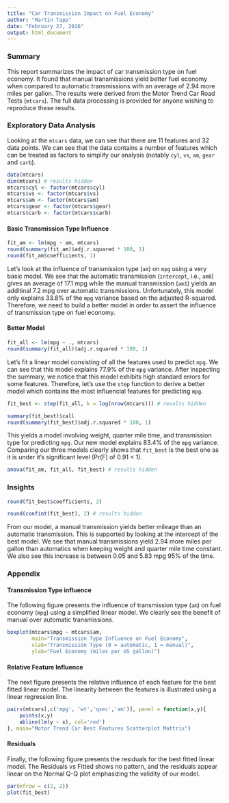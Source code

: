 ```yaml
---
title: "Car Transmission Impact on Fuel Economy"
author: "Martin Tapp"
date: "February 27, 2016"
output: html_document
---
```


### Summary
This report summarizes the impact of car transmission type on fuel economy. It found that manual transmissions yield better fuel economy when compared to automatic transmissions with an average of 2.94 more miles per gallon. The results were derived from the Motor Trend Car Road Tests (`mtcars`). The full data processing is provided for anyone wishing to reproduce these results.


### Exploratory Data Analysis

Looking at the `mtcars` data, we can see that there are 11 features and 32 data points. We can see that the data contains a number of features which can be treated as factors to simplify our analysis (notably `cyl`, `vs`, `am`, `gear` and `carb`).

```r
data(mtcars)
dim(mtcars) # results hidden
mtcars$cyl <- factor(mtcars$cyl)
mtcars$vs <- factor(mtcars$vs)
mtcars$am <- factor(mtcars$am)
mtcars$gear <- factor(mtcars$gear)
mtcars$carb <- factor(mtcars$carb)
```

#### Basic Transmission Type Influence

```r
fit_am <- lm(mpg ~ am, mtcars)
round(summary(fit_am)$adj.r.squared * 100, 1)
round(fit_am$coefficients, 1)
```

Let's look at the influence of transmission type (`am`) on `mpg` using a very basic model. We see that the automatic transmission (`intercept`, i.e., `am0`) gives an average of 17.1 mpg while the manual transmission (`am1`) yields an additinal 7.2 mpg over automatic transmissions. Unfortunately, this model only explains 33.8% of the `mpg` variance based on the adjusted R-squared. Therefore, we need to build a better model in order to assert the influence of transmission type on fuel economy.

#### Better Model

```r
fit_all <- lm(mpg ~ ., mtcars)
round(summary(fit_all)$adj.r.squared * 100, 1)
```

Let's fit a linear model consisting of all the features used to predict `mpg`. We can see that this model explains 77.9% of the `mpg` variance. After inspecting the summary, we notice that this model exhibits high standard errors for some features. Therefore, let's use the `step` function to derive a better model which contains the most influencial features for predicting `mpg`.

```r
fit_best <- step(fit_all, k = log(nrow(mtcars))) # results hidden
```
```r
summary(fit_best)$call
round(summary(fit_best)$adj.r.squared * 100, 1)
```

This yields a model involving weight, quarter mile time, and transmission type for predicting `mpg`. Our new model explains 83.4% of the `mpg` variance. Comparing our three models clearly shows that `fit_best` is the best one as it is under it's significant level (Pr(F) of 0.91 < 1).

```r
anova(fit_am, fit_all, fit_best) # results hidden
```


### Insights

```r
round(fit_best$coefficients, 2)
```
```r
round(confint(fit_best), 2) # results hidden
```

From our model, a manual transmission yields better mileage than an automatic transmission. This is supported by looking at the intercept of the best model. We see that manual transmissions yield 2.94 more miles per gallon than automatics when keeping weight and quarter mile time constant. We also see this increase is between 0.05 and 5.83 mpg 95% of the time.


### Appendix

#### Transmission Type influence

The following figure presents the influence of transmission type (`am`) on fuel economy (`mpg`) using a simplified linear model. We clearly see the benefit of manual over automatic transmissions.

```r
boxplot(mtcars$mpg ~ mtcars$am,
        main="Transmission Type Influence on Fuel Economy",
        xlab="Transmission Type (0 = automatic, 1 = manual)",
        ylab="Fuel Economy (miles per US gallon)")
```

#### Relative Feature Influence

The next figure presents the relative influence of each feature for the best fitted linear model. The linearity between the features is illustrated using a linear regression line.

```r
pairs(mtcars[,c('mpg', 'wt','qsec','am')], panel = function(x,y){
	points(x,y)
	abline(lm(y ~ x), col='red')
}, main="Motor Trend Car Best Features Scatterplot Mattrix")
```

#### Residuals

Finally, the following figure presents the residuals for the best fitted linear model. The Residuals vs Fitted shows no pattern, and the residuals appear linear on the Normal Q-Q plot emphasizing the validity of our model.

```r
par(mfrow = c(2, 2))
plot(fit_best)
```
